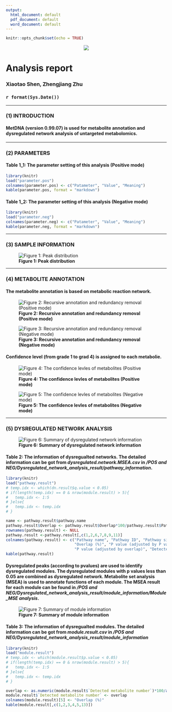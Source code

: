 ```yaml
---
output:
  html_document: default
  pdf_document: default
  word_document: default
---
```


```r
knitr::opts_chunk$set(echo = TRUE)
```

<center>![](MetDNA.logo.png)</center>

<h1>**Analysis report**</h1>
<h3>Xiaotao Shen, Zhengjiang Zhu</h3>
<h3>`r format(Sys.Date())`</h3>

---

### **(1) INTRODUCTION**

#### MetDNA (version 0.99.07) is used for metabolite annotation and dysregulated network analysis of untargeted metabolomics.

---

### **(2) PARAMETERS**

#### **Table 1_1: The parameter setting of this analysis (Positive mode)**

```r
library(knitr)
load("parameter.pos")
colnames(parameter.pos) <- c("Patameter", "Value", "Meaning")
kable(parameter.pos, format = "markdown")
```

#### **Table 1_2: The parameter setting of this analysis (Negative mode)**

```r
library(knitr)
load("parameter.neg")
colnames(parameter.neg) <- c("Patameter", "Value", "Meaning")
kable(parameter.neg, format = "markdown")
```

---

### **(3) SAMPLE INFORMATION**

![**Figure 1: Peak distribution**](peak.distribution.plot.jpg)

---

### **(4) METABOLITE ANNOTATION**

#### The metabolite annotation is based on metabolic reaction network. 

![**Figure 2: Recursive annotation and redundancy removal (Positive mode)**](annotation.information.and.redundancy.removal.in.metABM.POS.jpg)

![**Figure 3: Recursive annotation and redundancy removal (Negative mode)**](annotation.information.and.redundancy.removal.in.metABM.NEG.jpg)

#### Confidence level (from grade 1 to grad 4) is assigned to each metabolie.

![**Figure 4: The confidence levles of metabolites (Positive mode)**](annotation.grade.POS.jpg) 

![**Figure 5: The confidence levles of metabolites (Negative mode)**](annotation.grade.NEG.jpg) 


---

### **(5) DYSREGULATED NETWORK ANALYSIS**

![**Figure 6: Summary of dysregulated network information**](pathway.overview.jpg)                                              

#### **Table 2: The information of dysregualted networks.** The detailed information can be got from *dysregulated.network.MSEA.csv* in */POS and NEG/Dysregulated_network_analysis_result/pathway_information*.                 

```r
library(knitr)
load("pathway.result")
# temp.idx <- which(dn.result$q.value < 0.05)
# if(length(temp.idx) == 0 & nrow(module.result) > 5){
#   temp.idx <- 1:5
# }else{
#   temp.idx <- temp.idx
# }

name <- pathway.result$pathway.name
pathway.result$Overlap <- pathway.result$Overlap*100/pathway.result$Pathway.length
rownames(pathway.result) <- NULL
pathway.result <-pathway.result[,c(1,2,6,7,8,9,11)]
colnames(pathway.result) <- c("Pathway name", "Pathway ID", "Pathway size",
                              "Overlap (%)", "P value (adjusted by P value)",
                              "P value (adjusted by overlap)", "Detected metabolite")
kable(pathway.result)
```


#### Dysregulated peaks (according to pvalues) are used to identify dysregulated modules. The dysregulated modules with p values less than 0.05 are combined as dysregulated network. Metabolite set analysis (MSEA) is used to annotate functions of each module. The MSEA result for each module can be found in */POS and NEG/Dysregulated_network_analysis_result/module_information/Module_MSE analysis*.

![**Figure 7: Summary of module information**](module.overview.jpg) 

#### **Table 3: The information of dysregualted modules.** The detailed information can be got from *module.result.csv* in */POS and NEG/Dysregulated_network_analysis_result/module_information*

```r
library(knitr)
load("module.result")
# temp.idx <- which(module.result$p.value < 0.05)
# if(length(temp.idx) == 0 & nrow(module.result) > 5){
#   temp.idx <- 1:5
# }else{
#   temp.idx <- temp.idx
# }

overlap <- as.numeric(module.result$`Detected metabolite number`)*100/as.numeric(module.result$`Module size`)
module.result$`Detected metabolite number` <- overlap
colnames(module.result)[5] <- "Overlap (%)"
kable(module.result[,c(1,2,3,4,5,13)])
```





